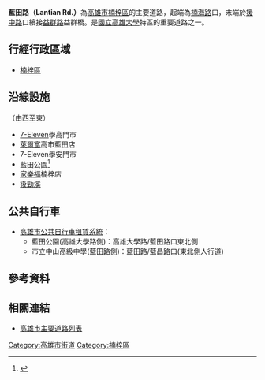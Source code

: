 {{Infobox TwRoad2
|bgcolorh=DARKGREEN
|colorh=white
|code=
|name= 藍田路
|enname= Lantian Rd.
|level= 一般道路
|length=2.32
|sec=
|lastext=
|line=
|start= [[楠海路|楠海路]]
|end= [[援中路|援中路]]
|junc= [[德中路|德中路]]、[[大學西路|大學西路]]、[[高雄大學路|高雄大學路]]、[[大學東路|大學東路]]、[[藍昌路|藍昌路]]
|img=
|cap=
|size=
|left= 
|right= [[益群路|益群路]]
|leftlink= 
|leftdirection= W
|rightlink= 益群路
|rightdirection= E
|SN=
|SNtype=
|SNNum=
|SN2=
|SN2type=
|SN2Num=
|SN3=
|SN3type=
|SN3Num=
}}
'''藍田路（Lantian Rd.）'''為[[高雄市|高雄市]][[楠梓區|楠梓區]]的主要道路，起端為[[楠海路|楠海路]]口，末端於[[援中路|援中路]]口續接[[益群路|益群路]]益群橋。是[[國立高雄大學|國立高雄大學]]特區的重要道路之一。

== 行經行政區域 ==
* [[楠梓區|楠梓區]]

== 沿線設施 ==
（由西至東）
* [[7-Eleven|7-Eleven]]學高門市
* [[萊爾富|萊爾富]]高市藍田店
* 7-Eleven學安門市
* 藍田公園<ref>{{Cite web |url=https://estate.ltn.com.tw/article/7532 |title=藍田公園生活圈 景觀大樓推案新重鎮 |access-date=2020-07-01 |archive-date=2020-07-03 |archive-url=https://web.archive.org/web/20200703175837/https://estate.ltn.com.tw/article/7532 |dead-url=no }}</ref>
* [[家樂福|家樂福]]楠梓店
* [[後勁溪|後勁溪]]

== 公共自行車 ==
* [[高雄市公共自行車租賃系統|高雄市公共自行車租賃系統]]：
** 藍田公園(高雄大學路側)：高雄大學路/藍田路口東北側
** 市立中山高級中學(藍田路側)：藍田路/藍昌路口(東北側人行道)

== 參考資料 ==
{{Reflist}}
== 相關連結 ==
* [[高雄市主要道路列表|高雄市主要道路列表]]

{{高雄市重要道路}}

[[Category:高雄市街道|Category:高雄市街道]]
[[Category:楠梓區|Category:楠梓區]]